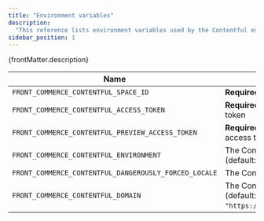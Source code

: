 ```yaml
---
title: "Environment variables"
description:
  "This reference lists environment variables used by the Contentful extension."
sidebar_position: 1
---
```


<p>{frontMatter.description}</p>

| Name                                                  | Description                                                             |
| ----------------------------------------------------- | ----------------------------------------------------------------------- |
| `FRONT_COMMERCE_CONTENTFUL_SPACE_ID`                  | **Required** The Contentful space id                                    |
| `FRONT_COMMERCE_CONTENTFUL_ACCESS_TOKEN`              | **Required** The Contentful access token                                |
| `FRONT_COMMERCE_CONTENTFUL_PREVIEW_ACCESS_TOKEN`      | **Required** The Contentful preview access token                        |
| `FRONT_COMMERCE_CONTENTFUL_ENVIRONMENT`               | The Contentful environment (default: `master`)                          |
| `FRONT_COMMERCE_CONTENTFUL_DANGEROUSLY_FORCED_LOCALE` | The Contentful locale                                                   |
| `FRONT_COMMERCE_CONTENTFUL_DOMAIN`                    | The Contentful domain URL (default: `"https://graphql.contentful.com"`) |
